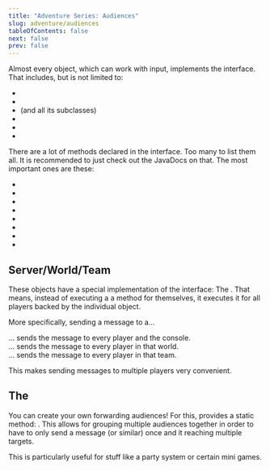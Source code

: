 ```yaml
---
title: "Adventure Series: Audiences"
slug: adventure/audiences
tableOfContents: false
next: false
prev: false
---
```



Almost every object, which can work with input, implements the <JavaDocs id="Audience"/> interface. That includes, but is not limited to:
- <JavaDocs id="Player"/>
- <JavaDocs id="CommandSender"/>
- <JavaDocs id="Entity"/> (and all its subclasses)
- <JavaDocs id="Server"/>
- <JavaDocs id="World"/>
- <JavaDocs id="Team"/>

There are a lot of methods declared in the <JavaDocs id="Audience"/> interface. Too many to list them all. It is recommended to just check out the JavaDocs on that.
The most important ones are these:

- <JavaDocs id="Audience" method="sendMessage(net.kyori.adventure.text.ComponentLike)" name = "sendMessage(ComponentLike)"/>
- <JavaDocs id="Audience" method="sendActionBar(net.kyori.adventure.text.ComponentLike)" name = "sendActionBar(ComponentLike)"/>
- <JavaDocs id="Audience" method="sendPlayerListHeader(net.kyori.adventure.text.ComponentLike)" name = "sendPlayerListHeader(ComponentLike)"/>
- <JavaDocs id="Audience" method="sendPlayerListFooter(net.kyori.adventure.text.ComponentLike)" name = "sendPlayerListFooter(ComponentLike)"/>
- <JavaDocs id="Audience" method="playSound(net.kyori.adventure.sound.Sound)" name = "playSound(Sound)"/>
- <JavaDocs id="Audience" method="showTitle(net.kyori.adventure.title.Title)" name = "showTitle(Title)"/>
- <JavaDocs id="Audience" method="showBossBar(net.kyori.adventure.bossbar.BossBar)" name = "showBossBar(BossBar)"/>
- <JavaDocs id="Audience" method="openBook(net.kyori.adventure.inventory.Book)" name = "openBook(Book)"/>

## Server/World/Team
These objects have a special implementation of the <JavaDocs id="Audience"/> interface: The <JavaDocs id="ForwardingAudience"/>.
That means, instead of executing a a method for themselves, it executes it for all players backed by the individual object.

More specifically, sending a message to a...

...<JavaDocs id="Server"/> sends the message to every player and the console. <br/>
...<JavaDocs id="World"/> sends the message to every player in that world. <br/>
...<JavaDocs id="Team"/> sends the message to every player in that team.

This makes sending messages to multiple players very convenient.

## The <JavaDocs id="ForwardingAudience"/>
You can create your own forwarding audiences! For this, <JavaDocs id="Audience"/> provides a static method:
<JavaDocs id="Audience" method="audience(net.kyori.adventure.audience.Audience...)" name="Audience.audience(Audience...)"/>.
This allows for grouping multiple audiences together in order to have to only send a message (or similar) once and it reaching multiple targets.

This is particularly useful for stuff like a party system or certain mini games.
